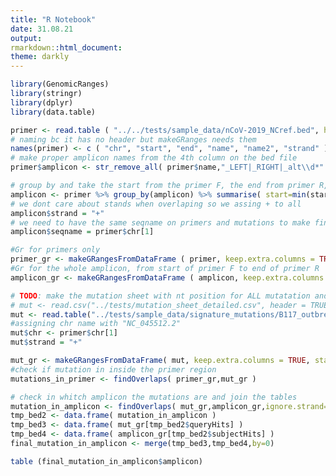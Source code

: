 ```yaml
---
title: "R Notebook"
date: 31.08.21
output:
rmarkdown::html_document:
theme: darkly
---
```

 
```r
library(GenomicRanges)
library(stringr)
library(dplyr)
library(data.table)
```
```r
primer <- read.table ( "../../tests/sample_data/nCoV-2019_NCref.bed", header = FALSE) # TODO provide as input
# naming bc it has no header but makeGRanges needs them
names(primer) <- c ( "chr", "start", "end", "name", "name2", "strand" )
# make proper amplicon names from the 4th column on the bed file
primer$amplicon <- str_remove_all( primer$name,"_LEFT|_RIGHT|_alt\\d*" ) 
```
```r
# group by and take the start from the primer F, the end from primer R, otherwise we have the ranges from primers and not amplicons 
amplicon <- primer %>% group_by(amplicon) %>% summarise( start=min(start), end=max(end) )
# we dont care about stands when overlaping so we assing + to all
amplicon$strand = "+"
# we need to have the same seqname on primers and mutations to make findoverlap
amplicon$seqname = primer$chr[1]
```
```r
#Gr for primers only
primer_gr <- makeGRangesFromDataFrame ( primer, keep.extra.columns = TRUE )
#Gr for the whole amplicon, from start of primer F to end of primer R
amplicon_gr <- makeGRangesFromDataFrame ( amplicon, keep.extra.columns = TRUE )
```
```r
# TODO: make the mutation sheet with nt position for ALL mutatation and loop through it
# mut <- read.csv("../tests/mutation_sheet_detailed.csv", header = TRUE ) # TODO provide as input
mut <- read.table("../tests/sample_data/signature_mutations/B117_outbreakinfo_mutation_report_data_2021-03-06.tsv", header = TRUE)
#assigning chr name with "NC_045512.2"
mut$chr <- primer$chr[1]
mut$strand = "+"
```
```r
mut_gr <- makeGRangesFromDataFrame( mut, keep.extra.columns = TRUE, start.field = "pos", end.field = "pos", strand.field = "strand" )
#check if mutation in inside the primer region
mutations_in_primer <- findOverlaps( primer_gr,mut_gr )
```
```r
# check in whitch amplicon the mutations are and join the tables
mutation_in_amplicon <- findOverlaps( mut_gr,amplicon_gr,ignore.strand=TRUE )
tmp_bed2 <- data.frame( mutation_in_amplicon )
tmp_bed3 <- data.frame( mut_gr[tmp_bed2$queryHits] )
tmp_bed4 <- data.frame( amplicon_gr[tmp_bed2$subjectHits] )
final_mutation_in_amplicon <- merge(tmp_bed3,tmp_bed4,by=0)
```
```r
table (final_mutation_in_amplicon$amplicon)

```
